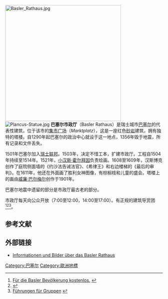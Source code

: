 [[File:Basler_Rathaus.jpg|370px]]
[[File:Plancus-Statue.jpg|thumb]]
'''巴塞尔市政厅'''（Basler Rathaus）是瑞士城市[[巴塞尔|巴塞尔]]的代表性建筑，位于该市的[[集市广场_(巴塞尔)|集市广场]]（''Marktplatz''），这是一座红色[[砂岩|砂岩]]建筑，拥有独特的塔楼。自1290年起巴塞尔的政治中心就设于这一地点，1356年毁于地震，所有记录和文件丢失。 
 
1501年巴塞尔加入[[瑞士联邦|瑞士联邦]]。1503年，决定不惜工本，扩建市政厅。工程自1504年持续至1514年。1521年，[[小汉斯·霍尔拜因|小汉斯·霍尔拜因]]负责绘画。1608至1609年，汉斯博克创作了庭院侧面墙的《约沙法告诫法官》、《希律王》和右边楼梯的《最后的审判》。在1611年，他还在外面画了胜利女神图像，有棕榈枝和儿童的盛会。塔楼上的画由[[威廉·巴尔梅尔|威廉·巴尔梅尔]]创作于1901年。  

巴塞尔地震中遗留的部分是市政厅最古老的部分。
 
市政厅每天向公众开放（7:00至12:00，14:00至17:00）。有正规的建筑导赏团<ref>[http://www.grosserrat.bs.ch/grosser_rat/besuchen/ Für die Basler Bevölkerung kostenlos.] {{webarchive|url=https://web.archive.org/web/20110829183207/http://www.grosserrat.bs.ch/grosser_rat/besuchen/ |date=2011-08-29 }}</ref><ref>{{Cite web |url=http://www.basel.com/de.cfm/offizielle/offer-CityToursBT-Offizielle-334039.html |title=Führungen von Basel Tourismus kosten für Einzelpersonen Fr.5.- |access-date=2010-12-01 |archive-url=https://web.archive.org/web/20110706134553/http://www.basel.com/de.cfm/offizielle/offer-CityToursBT-Offizielle-334039.html |archive-date=2011-07-06 |dead-url=yes }}</ref><ref>[http://www.basel.com/de.cfm/thematische/offer-CityToursBT-Gebaeude-141815.html Führungen für Gruppen] {{webarchive|url=https://web.archive.org/web/20110706161716/http://www.basel.com/de.cfm/thematische/offer-CityToursBT-Gebaeude-141815.html |date=2011-07-06 }}</ref>。

==参考文献==
<references />

== 外部链接 ==
* [http://www.basel.ch/de/basel/stadt_basel/rathaus Informationen und Bilder über das Basler Rathaus] {{Wayback|url=http://www.basel.ch/de/basel/stadt_basel/rathaus |date=20090107091406 }}

{{Coordinate |NS=47/33/30/N |EW=7/35/18/E |type=landmark |region=CH-BS}}

{{Swiss-geo-stub}}

[[Category:巴塞尔|Category:巴塞尔]]
[[Category:歐洲地標|Category:歐洲地標]]